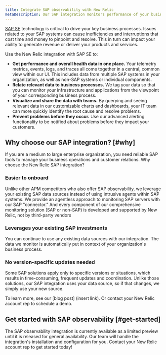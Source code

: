 ```yaml
---
title: Integrate SAP observability with New Relic
metaDescription: Our SAP integration monitors performance of your business processes. To get started, contact your New Relic account rep.
---
```


[SAP SE](https://www.sap.com/index.html) technology is critical to drive your key business processes. Issues related to your SAP systems can cause inefficiencies and interruptions that cost time and money to pinpoint and resolve. This in turn can impact your ability to generate revenue or deliver your products and services.

Use the New Relic integration with SAP SE to:

* **Get performance and overall health data in one place.** Your telemetry metrics, events, logs, and traces all come together in a central, common view within our UI. This includes data from multiple SAP systems in your organization, as well as non-SAP systems or individual components.
* **Relate relevant data to business processes.** We tag your data so that you can monitor your infrastructure and applications from the viewpoint of your corresponding business process.
* **Visualize and share the data with teams.** By querying and seeing relevant data in our customizable charts and dashboards, your IT team can more quickly identify the root cause and resolve problems.
* **Prevent problems before they occur.** Use our advanced alerting functionality to be notified about problems before they impact your customers.

## Why choose our SAP integration? [#why]

If you are a medium to large enterprise organization, you need reliable SAP tools to manage your business operations and customer relations. Why choose the New Relic SAP integration? 

### Easier to onboard

Unlike other APM competitors who also offer SAP observability, we leverage your existing SAP data sources instead of using intrusive agents within SAP systems. We provide an agentless approach to monitoring SAP servers with our SAP "connector.” And every component of our comprehensive monitoring solution (SAP or non-SAP) is developed and supported by New Relic, not by third-party vendors

### Leverages your existing SAP investments

You can continue to use any existing data sources with our integration. The data we monitor is automatically put in context of your organization's business process.

### No version-specific updates needed

Some SAP solutions apply only to specific versions or situations, which results in time-consuming, frequent updates and coordination. Unlike those solutions, our SAP integration uses your data source, so if that changes, we simply use your new source.

To learn more, see our [blog post] (insert link). Or contact your New Relic account rep to schedule a demo.

## Get started with SAP observability [#get-started]

The SAP observability integration is currently available as a limited preview until it is released for general availability. Our team will handle the integration's installation and configuration for you. Contact your New Relic account rep to get started today! 
